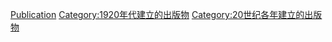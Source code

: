 {{Cat topic in year| topic=建立的出版物| year=1924}}

[[Category:1924年建立|Publication]]
[[Category:1920年代建立的出版物|Category:1920年代建立的出版物]]
[[Category:20世纪各年建立的出版物|Category:20世纪各年建立的出版物]]